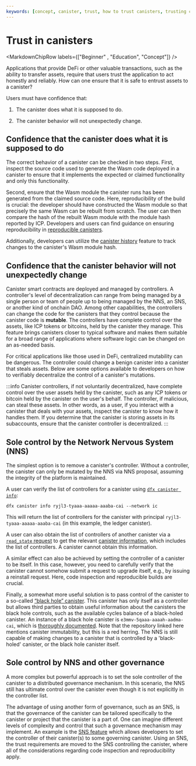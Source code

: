```yaml
---
keywords: [concept, canister, trust, how to trust canisters, trusting canister, can you trust a canister, how to verify canister]
---
```



# Trust in canisters

<MarkdownChipRow labels={["Beginner" , "Education", "Concept"]} />

Applications that provide DeFi or other valuable transactions, such as the ability to transfer assets, require that users trust the application to act honestly and reliably. How can one ensure that it is safe to entrust assets to a <GlossaryTooltip>canister</GlossaryTooltip>?

Users must have confidence that:

1.  The canister does what it is supposed to do.

2.  The canister behavior will not unexpectedly change.

## Confidence that the canister does what it is supposed to do

The correct behavior of a canister can be checked in two steps. First, inspect the source code used to generate the Wasm code deployed in a canister to ensure that it implements the expected or claimed functionality and only this functionality.

Second, ensure that the Wasm module the canister runs has been generated from the claimed source code. Here, reproducibility of the build is crucial: the developer should have constructed the Wasm module so that precisely the same Wasm can be rebuilt from scratch. The user can then compare the hash of the rebuilt Wasm module with the module hash reported by ICP. Developers and users can find guidance on ensuring reproducibility in [reproducible canisters](/docs/current/developer-education/developer-cookbook/developer-best-practices/reproducible-builds).

Additionally, developers can utilize the [canister history](/docs/current/building-dapps/managing-dapps/history) feature to track changes to the canister's Wasm module hash.

## Confidence that the canister behavior will not unexpectedly change

Canister smart contracts are deployed and managed by controllers. A controller's level of decentralization can range from being managed by a single person or team of people up to being managed by the NNS, an SNS, or another kind of onchain DAO. Among other capabilities, the controllers can change the code for the canisters that they control because the canister code is **mutable**. The controllers have complete control over the assets, like ICP tokens or bitcoins, held by the canister they manage. This feature brings canisters closer to typical software and makes them suitable for a broad range of applications where software logic can be changed on an as-needed basis.

For critical applications like those used in DeFi, centralized mutability can be dangerous. The controller could change a benign canister into a canister that steals assets. Below are some options available to developers on how to verifiably decentralize the control of a canister's mutations.

:::info
Canister controllers, if not voluntarily decentralized, have complete control over the user assets held by the canister, such as any ICP tokens or bitcoin held by the canister on the user's behalf. The controller, if malicious, can steal these assets. In other words, as a user, if you interact with a canister that deals with your assets, inspect the canister to know how it handles them. If you determine that the canister is storing assets in its subaccounts, ensure that the canister controller is decentralized.
:::

## Sole control by the Network Nervous System (NNS)

The simplest option is to remove a canister's controller. Without a controller, the canister can only be mutated by the NNS via NNS proposal, assuming the integrity of the platform is maintained.

A user can verify the list of controllers for a canister using [`dfx canister info`](/docs/current/building-dapps/developer-tools/dfx/dfx-canister#dfx-canister-info):

```
dfx canister info ryjl3-tyaaa-aaaaa-aaaba-cai --network ic
```

This will return the list of controllers for the canister with principal `ryjl3-tyaaa-aaaaa-aaaba-cai` (in this example, the ledger canister).

A user can also obtain the list of controllers of another canister via a [`read_state` request](/references/ic-interface-spec/#http-read-state) to get the relevant [canister information](/references/ic-interface-spec#state-tree-canister-information), which includes the list of controllers. A canister cannot obtain this information.

A similar effect can also be achieved by setting the controller of a canister to be itself. In this case, however, you need to carefully verify that the canister cannot somehow submit a request to upgrade itself, e.g., by issuing a reinstall request. Here, code inspection and reproducible builds are crucial.

Finally, a somewhat more useful solution is to pass control of the canister to a so-called [“black hole” canister](https://github.com/ninegua/ic-blackhole). This canister has only itself as a controller but allows third parties to obtain useful information about the canisters the black hole controls, such as the available cycles balance of a black-holed canister. An instance of a black hole canister is `e3mmv-5qaaa-aaaah-aadma-cai`, which is [thoroughly documented](https://github.com/ninegua/ic-blackhole). Note that the repository linked here mentions canister immutability, but this is a red herring. The NNS is still capable of making changes to a canister that is controlled by a 'black-holed' canister, or the black hole canister itself.

## Sole control by NNS and other governance

A more complex but powerful approach is to set the sole controller of the canister to a distributed governance mechanism. In this scenario, the NNS still has ultimate control over the canister even though it is not explicitly in the controller list.

The advantage of using another form of governance, such as an SNS, is that the governance of the canister can be tailored specifically to the canister or project that the canister is a part of. One can imagine different levels of complexity and control that such a governance mechanism may implement. An example is the [SNS feature](/docs/current/building-dapps/governing-dapps/overview) which allows developers to set the controller of their canister(s) to some governing canister. Using an SNS, the trust requirements are moved to the SNS controlling the canister, where all of the considerations regarding code inspection and reproducibility apply.